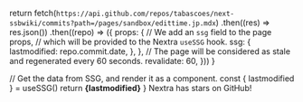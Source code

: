 
  return fetch(`https://api.github.com/repos/tabascoes/next-ssbwiki/commits?path=/pages/sandbox/edittime.jp.mdx`)
    .then((res) => res.json())
    .then((repo) => ({
      props: {
        // We add an `ssg` field to the page props,
        // which will be provided to the Nextra `useSSG` hook.
        ssg: {
          lastmodified: repo.commit.date,
        },
      },
      // The page will be considered as stale and regenerated every 60 seconds.
      revalidate: 60,
    }))
}

  // Get the data from SSG, and render it as a component.
  const { lastmodified } = useSSG()
  return <strong>{lastmodified}</strong>
}
Nextra has <lastmodified /> stars on GitHub!